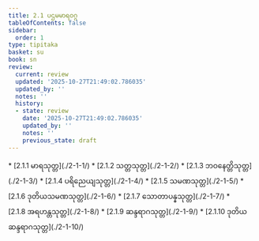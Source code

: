 ```yaml
---
title: 2.1 ပဌမမာရဝဂ္ဂ
tableOfContents: false
sidebar:
  order: 1
type: tipitaka
basket: su
book: sn
review:
  current: review
  updated: '2025-10-27T21:49:02.786035'
  updated_by: ''
  notes: ''
  history:
  - state: review
    date: '2025-10-27T21:49:02.786035'
    updated_by: ''
    notes: ''
    previous_state: draft
---
```



<ReviewStatus review={frontmatter.review} showDetails={true} />

<HypothesisAnnotation frontmatter={frontmatter} />

<DynamicBreadcrumb />



<TableOfContents book="sn" section="2.1">
* [2.1.1 မာရသုတ္တ](./2-1-1/)
* [2.1.2 သတ္တသုတ္တ](./2-1-2/)
* [2.1.3 ဘဝနေတ္တိသုတ္တ](./2-1-3/)
* [2.1.4 ပရိညေယျသုတ္တ](./2-1-4/)
* [2.1.5 သမဏသုတ္တ](./2-1-5/)
* [2.1.6 ဒုတိယသမဏသုတ္တ](./2-1-6/)
* [2.1.7 သောတာပန္နသုတ္တ](./2-1-7/)
* [2.1.8 အရဟန္တသုတ္တ](./2-1-8/)
* [2.1.9 ဆန္ဒရာဂသုတ္တ](./2-1-9/)
* [2.1.10 ဒုတိယဆန္ဒရာဂသုတ္တ](./2-1-10/)
</TableOfContents>